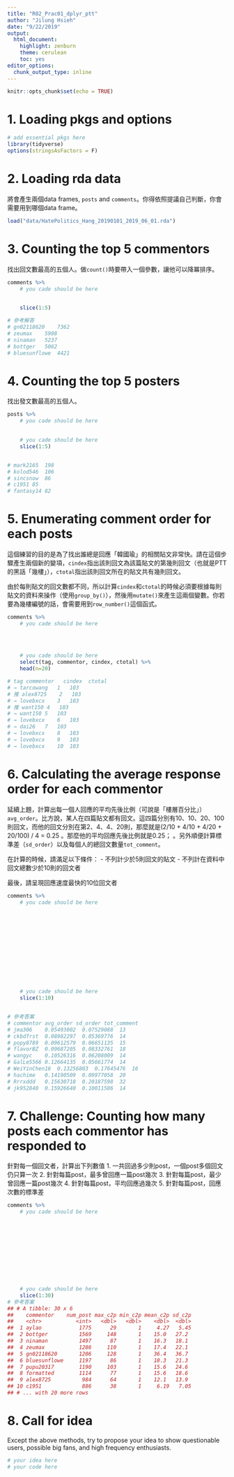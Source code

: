 ```yaml
---
title: "R02_Prac01_dplyr_ptt"
author: "Jilung Hsieh"
date: "9/22/2019"
output:
  html_document:
    highlight: zenburn
    theme: cerulean
    toc: yes
editor_options:
  chunk_output_type: inline
---
```


```r
knitr::opts_chunk$set(echo = TRUE)
```

# 1. Loading pkgs and options
```r
# add essential pkgs here
library(tidyverse)
options(stringsAsFactors = F)
```


# 2. Loading rda data

將會產生兩個data frames, `posts` and `comments`。你得依照提議自己判斷，你會需要用到哪個data frame。

```r
load("data/HatePolitics_Hang_20190101_2019_06_01.rda")

```


# 3. Counting the top 5 commentors

找出回文數最高的五個人。做`count()`時要帶入一個參數，讓他可以降冪排序。

```r
comments %>%
    # you cade should be here

    
    slice(1:5)

# 參考解答
# gn02118620	7362			
# zeumax	5908			
# ninaman	5237			
# bottger	5062			
# bluesunflowe	4421	
```


# 4. Counting the top 5 posters

找出發文數最高的五個人。

```r
posts %>%
    # you cade should be here

    
    # you cade should be here
    slice(1:5)


# mark2165	198			
# kolod546	106			
# sincsnow	86			
# c1951	85			
# fantasy14	82	
```


# 5. Enumerating comment order for each posts

這個練習的目的是為了找出誰總是回應「韓國瑜」的相關貼文非常快。請在這個步驟產生兩個新的變項，`cindex`指出該則回文為該篇貼文的第幾則回文（也就是PTT的黑話「幾樓」），`ctotal`指出該則回文所在的貼文共有幾則回文。

由於每則貼文的回文數都不同，所以計算`cindex`和`ctotal`的時候必須要根據每則貼文的資料來操作（使用`group_by()`），然後用`mutate()`來產生這兩個變數。你若要為幾樓編號的話，會需要用到`row_number()`這個函式。

```r
comments %>%
    # you cade should be here

    
    
    
    # you cade should be here
    select(tag, commentor, cindex, ctotal) %>%
    head(n=20)

# tag commentor   cindex  ctotal
# →	tarcowang	1	103	
# 推	alex8725	2	103	
# →	lovebxcx	3	103	
# 推	want150	4	103	
# →	want150	5	103	
# →	lovebxcx	6	103	
# →	dai26	7	103	
# →	lovebxcx	8	103	
# →	lovebxcx	9	103	
# →	lovebxcx	10	103	
```


# 6. Calculating the average response order for each commentor

延續上題，計算出每一個人回應的平均先後比例（可說是「樓層百分比」）`avg_order`。比方說，某人在四篇貼文都有回文。這四篇分別有10、10、20、100則回文，而他的回文分別在第2、4、4、20則，那麼就是(2/10 + 4/10 + 4/20 + 20/100) / 4 = 0.25 。那麼他的平均回應先後比例就是0.25； 。另外順便計算標準差（`sd_order`）以及每個人的總回文數量`tot_comment`。

在計算的時候，請滿足以下條件：
- 不列計少於5則回文的貼文
- 不列計在資料中回文總數少於10則的回文者

最後，請呈現回應速度最快的10位回文者

```r
comments %>%
    # you cade should be here

    
    
    
    
    
    
    
    
    



    # you cade should be here
    slice(1:10)


# 參考答案
# commentor avg_order sd_order tot_comment
# jma306	0.05493002	0.07529088	13	
# ckbdfrst	0.08982297	0.05369776	14	
# popy8789	0.09612579	0.06651135	15	
# flavorBZ	0.09687205	0.08332761	18	
# wangyc	0.10526316	0.06208009	14	
# GalLe5566	0.12664135	0.05661774	14	
# WeiYinChen16	0.13256803	0.17645476	16	
# hachime	0.14190509	0.09977058	20	
# Rrrxddd	0.15630718	0.20187598	32	
# jk952840	0.15926640	0.10011586	14	
```

# 7. Challenge: Counting how many posts each commentor has responded to 

針對每一個回文者，計算出下列數值
1. 一共回過多少則post，一個post多個回文仍只算一次
2. 針對每篇post，最多曾回應一篇post幾次
3. 針對每篇post，最少曾回應一篇post幾次
4. 針對每篇post，平均回應過幾次
5. 針對每篇post，回應次數的標準差

```r
comments %>%
    # you cade should be here

    
    
    
    
    
    
    
    
    

    # you cade should be here
    slice(1:30)
# 參考答案
## # A tibble: 30 x 6
##    commentor    num_post max_c2p min_c2p mean_c2p sd_c2p
##    <chr>           <int>   <dbl>   <dbl>    <dbl>  <dbl>
##  1 aylao            1775      29       1     4.27   5.45
##  2 bottger          1569     148       1    15.0   27.2
##  3 ninaman          1497      87       1    16.3   18.1
##  4 zeumax           1286     110       1    17.4   22.1
##  5 gn02118620       1206     128       1    36.4   36.7
##  6 bluesunflowe     1197      86       1    18.3   21.3
##  7 pupu20317        1190     103       1    15.6   24.6
##  8 formatted        1114      77       1    15.6   18.6
##  9 alex8725          984      64       1    12.1   13.9
## 10 c1951             886      38       1     6.19   7.05
## # ... with 20 more rows

```

# 8. Call for idea

Except the above methods, try to propose your idea to show questionable users, possible big fans, and high frequency enthusiasts.

```r
# your idea here
# your code here
```

